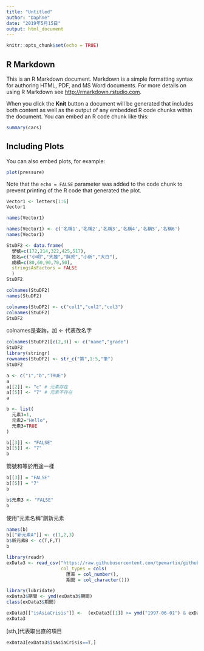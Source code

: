 ```yaml
---
title: "Untitled"
author: "Daphne"
date: "2019年5月15日"
output: html_document
---
```


```r
knitr::opts_chunk$set(echo = TRUE)
```

## R Markdown

This is an R Markdown document. Markdown is a simple formatting syntax for authoring HTML, PDF, and MS Word documents. For more details on using R Markdown see <http://rmarkdown.rstudio.com>.

When you click the **Knit** button a document will be generated that includes both content as well as the output of any embedded R code chunks within the document. You can embed an R code chunk like this:

```r
summary(cars)
```

## Including Plots

You can also embed plots, for example:

```r
plot(pressure)
```

Note that the `echo = FALSE` parameter was added to the code chunk to prevent printing of the R code that generated the plot.
```r
Vector1 <- letters[1:6]
Vector1

names(Vector1)
```

```r
names(Vector1) <- c('名稱1','名稱2','名稱3','名稱4','名稱5','名稱6')
names(Vector1)
```

```r
StuDF2 <- data.frame(
  學號=c(172,214,322,425,517),
  姓名=c("小明","大雄","胖虎","小新","大白"),
  成績=c(80,60,90,70,50),
  stringsAsFactors = FALSE
  )
StuDF2 
```

```r
colnames(StuDF2)
names(StuDF2)
```

```r
colnames(StuDF2) <- c("col1","col2","col3")
colnames(StuDF2)
StuDF2
```
colnames是查詢，加 <- 代表改名字
```r
colnames(StuDF2)[c(2,3)] <- c("name","grade")
StuDF2
library(stringr)
rownames(StuDF2) <- str_c("第",1:5,"筆")
StuDF2
```

```r
a <- c("1","b","TRUE")
a
a[[2]] <- "c" # 元素存在
a[[5]] <- "7" # 元素不存在
a
```

```r
b <- list(
  元素1=1,
  元素2="Hello",
  元素3=TRUE
)
```

```r
b[[3]] <- "FALSE"
b[[5]] <- "7"
b
```
箭號和等於用途一樣
```r
b[[3]] = "FALSE"
b[[5]] = "7"
b
```

```r
b$元素3 <- "FALSE"
b
```
使用"元素名稱"創新元素
```r
names(b)
b[["新元素A"]] <- c(1,2,3)
b$新元素B <- c(T,F,T)
b
```

```r
library(readr)
exData3 <- read_csv("https://raw.githubusercontent.com/tpemartin/github-data/master/exData3.csv",
                    col_types = cols(
                      匯率 = col_number(),
                      期間 = col_character()))
```

```r
library(lubridate)
exData3$期間 <- ymd(exData3$期間)
class(exData3$期間)
```

```r
exData3[["isAsiaCrisis"]] <-  (exData3[[1]] >= ymd("1997-06-01") & exData3[[1]] <= ymd("1998-12-01"))
exData3
```
[sth,]代表取出直的項目
```r
exData3[exData3$isAsiaCrisis==T,]
```

```r

```

